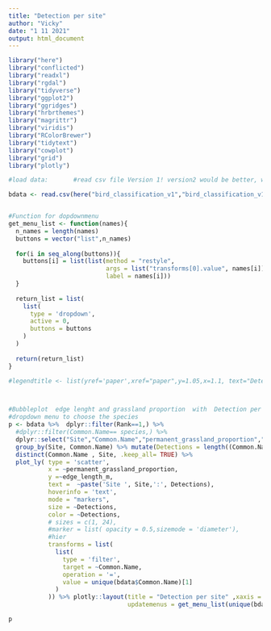 ---
title: "Detection per site"
author: "Vicky"
date: "1 11 2021"
output: html_document
---
  
```{r include = FALSE}
library("here")
library("conflicted")
library("readxl")
library("rgdal")
library("tidyverse")
library("ggplot2")
library("ggridges")
library("hrbrthemes")
library("magrittr")
library("viridis")
library("RColorBrewer")
library("tidytext")
library("cowplot")
library("grid")
library("plotly")

#load data:       #read csv file Version 1! version2 would be better, where is it?

bdata <- read.csv(here("bird_classification_v1","bird_classification_v1.csv"), check.names=TRUE,sep=",")


#Function for dopdownmenu
get_menu_list <- function(names){
  n_names = length(names)
  buttons = vector("list",n_names)
  
  for(i in seq_along(buttons)){
    buttons[i] = list(list(method = "restyle",
                           args = list("transforms[0].value", names[i]),
                           label = names[i]))
  }
  
  return_list = list(
    list(
      type = 'dropdown',
      active = 0,
      buttons = buttons
    )
  )
  
  return(return_list)
}

#legendtitle <- list(yref='paper',xref="paper",y=1.05,x=1.1, text="Detections",showarrow=F)



#Bubbleplot  edge lenght and grassland proportion  with  Detection per Site as size/color 
#dropdown menu to choose the species
p <- bdata %>%  dplyr::filter(Rank==1,) %>%
  #dplyr::filter(Common.Name== species,) %>% 
  dplyr::select("Site","Common.Name","permanent_grassland_proportion","edge_length_m","date") %>% 
  group_by(Site, Common.Name) %>% mutate(Detections = length((Common.Name)) ) %>%
  distinct(Common.Name , Site, .keep_all= TRUE) %>%
  plot_ly( type = 'scatter',
           x = ~permanent_grassland_proportion,
           y =~edge_length_m, 
           text =  ~paste('Site ', Site,':', Detections),
           hoverinfo = 'text',
           mode = "markers",
           size = ~Detections,
           color = ~Detections,
           # sizes = c(1, 24),
           #marker = list( opacity = 0.5,sizemode = 'diameter'),
           #hier
           transforms = list(
             list(
               type = 'filter',
               target = ~Common.Name,
               operation = '=',
               value = unique(bdata$Common.Name)[1]
             )
           )) %>% plotly::layout(title = "Detection per site" ,xaxis = list(title = 'Permanent grassland proportion (%)'),yaxis = list(title = 'Edge length (m)'),
                                 updatemenus = get_menu_list(unique(bdata$Common.Name)))#,annotations=legendtitle )


```


```{r, out.width="100%",fig.dim = c(5, 8)}
p

```

